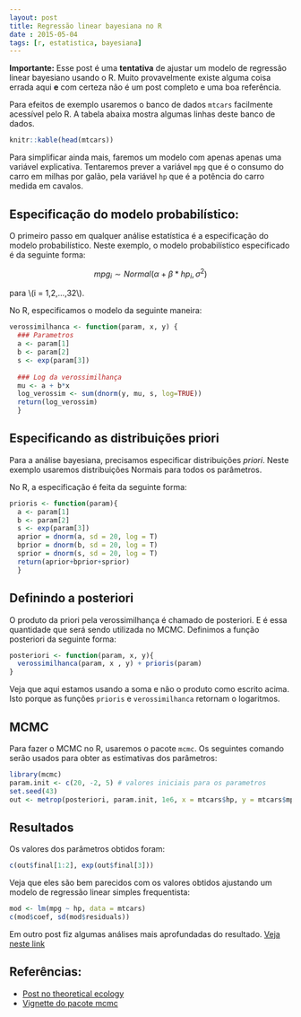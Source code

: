 ```yaml
---
layout: post
title: Regressão linear bayesiana no R
date : 2015-05-04
tags: [r, estatistica, bayesiana]
--- 
```


<script type="text/javascript"
  src="https://cdn.mathjax.org/mathjax/latest/MathJax.js?config=TeX-AMS-MML_HTMLorMML">
</script>

**Importante:** Esse post é uma **tentativa** de ajustar um modelo de regressão linear bayesiano usando o R. Muito provavelmente existe alguma coisa errada aqui **e** com certeza não é um post completo e uma boa referência.

Para efeitos de exemplo usaremos o banco de dados `mtcars` facilmente acessível pelo R.
A tabela abaixa mostra algumas linhas deste banco de dados.

```r
knitr::kable(head(mtcars))
```

Para simplificar ainda mais, faremos um modelo com apenas apenas uma variável explicativa. Tentaremos prever a variável `mpg` que é o consumo do carro em milhas por galão, pela variável `hp` que é a potência do carro medida em cavalos.

## Especificação do modelo probabilístico:

O primeiro passo em qualquer análise estatística é a especificação do modelo probabilístico. Neste exemplo, o modelo probabilístico especificado é da seguinte forma:

$$mpg_i \sim Normal(\alpha + \beta*hp_i, \sigma^2)$$

para \\(i = 1,2,...,32\\).

No R, especificamos o modelo da seguinte maneira:

```r
verossimilhanca <- function(param, x, y) {
  ### Parametros
  a <- param[1]
  b <- param[2]
  s <- exp(param[3])
  
  ### Log da verossimilhança
  mu <- a + b*x
  log_verossim <- sum(dnorm(y, mu, s, log=TRUE))
  return(log_verossim)
  }
```

## Especificando as distribuições priori

Para a análise bayesiana, precisamos especificar distribuições *priori*. Neste exemplo usaremos distribuições Normais para todos os parâmetros. 

No R, a especificação é feita da seguinte forma:

```r
prioris <- function(param){
  a <- param[1]
  b <- param[2]
  s <- exp(param[3])
  aprior = dnorm(a, sd = 20, log = T)
  bprior = dnorm(b, sd = 20, log = T)
  sprior = dnorm(s, sd = 20, log = T)
  return(aprior+bprior+sprior)
  }
```

## Definindo a posteriori

O produto da priori pela verossimilhança é chamado de posteriori. E é essa quantidade que será sendo utilizada no MCMC.
Definimos a função posteriori da seguinte forma:

```r
posteriori <- function(param, x, y){
  verossimilhanca(param, x , y) + prioris(param)
}
```

Veja que aqui estamos usando a soma e não o produto como escrito acima. Isto porque as funções `prioris` e `verossimilhanca` retornam o logaritmos.

## MCMC

Para fazer o MCMC no R, usaremos o pacote `mcmc`. Os seguintes comando serão usados para obter as estimativas dos parâmetros:

```r
library(mcmc)
param.init <- c(20, -2, 5) # valores iniciais para os parametros
set.seed(43) 
out <- metrop(posteriori, param.init, 1e6, x = mtcars$hp, y = mtcars$mpg) # fazer o MCMC
```


## Resultados

Os valores dos parâmetros obtidos foram:

```r
c(out$final[1:2], exp(out$final[3]))
```

Veja que eles são bem parecidos com os valores obtidos ajustando um modelo de regressão linear simples frequentista:

```r
mod <- lm(mpg ~ hp, data = mtcars)
c(mod$coef, sd(mod$residuals))
```

Em outro post fiz algumas análises mais aprofundadas do resultado. [Veja neste link](http://dfalbel.github.io/2015/05/visualizacao-regressao-linear-bayesiana.html)

## Referências:

- [Post no theoretical ecology](https://theoreticalecology.wordpress.com/2010/09/17/metropolis-hastings-mcmc-in-r/)
- [Vignette do pacote mcmc](http://cran.r-project.org/web/packages/mcmc/vignettes/demo.pdf)










